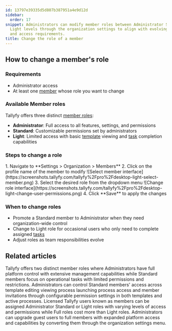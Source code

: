 ```yaml
---
id: 13797e39335d5d807b387951a4e9d12d
sidebar:
  order: 17
snippet: Administrators can modify member roles between Administrator Standard and
  Light levels through the organization settings to align with evolving team responsibilities
  and access requirements.
title: Change the role of a member
---
```



## How to change a member's role

### Requirements
- Administrator access
- At least one [member](/products/pro/documenting/members/) whose role you want to change

### Available Member roles

Tallyfy offers three distinct [member roles](/products/pro/documenting/members/):

- **Administrator**: Full access to all features, settings, and permissions
- **Standard**: Customizable permissions set by administrators
- **Light**: Limited access with basic [template](/products/pro/documenting/templates/) viewing and [task](/products/pro/tracking-and-tasks/tasks/) completion capabilities

### Steps to change a role

<Steps>
1. Navigate to **Settings > Organization > Members**
2. Click on the profile name of the member to modify
   ![Select member interface](https://screenshots.tallyfy.com/tallyfy%2Fpro%2Fdesktop-light-select-member.png)
3. Select the desired role from the dropdown menu
   ![Change role interface](https://screenshots.tallyfy.com/tallyfy%2Fpro%2Fdesktop-light-change-user-permissions.png)
4. Click **Save** to apply the changes
</Steps>

### When to change roles

- Promote a Standard member to Administrator when they need organization-wide control
- Change to Light role for occasional users who only need to complete assigned [tasks](/products/pro/tracking-and-tasks/tasks/)
- Adjust roles as team responsibilities evolve


## Related articles
<CardGrid>
<LinkTitleCard header="<b>Members > Standard and Admin members</b>" href="/products/pro/documenting/members/standard-admin-members/" > Tallyfy offers two distinct member roles where Administrators have full platform control with extensive management capabilities while Standard members focus on operational tasks with limited permissions and restrictions. </LinkTitleCard>
<LinkTitleCard header="<b>Members > Manage member permissions</b>" href="/products/pro/documenting/members/how-do-i-manage-member-permissions-in-tallyfy/" > Administrators can control Standard members' access across template editing viewing process launching process access and member invitations through configurable permission settings in both templates and active processes. </LinkTitleCard>
<LinkTitleCard header="<b>Documenting > Members</b>" href="/products/pro/documenting/members/" > Licensed Tallyfy users known as members can be assigned Administrator Standard or Light roles with varying levels of access and permissions while Full roles cost more than Light roles. </LinkTitleCard>
<LinkTitleCard header="<b>Guests > Convert a guest into a member</b>" href="/products/pro/documenting/guests/convert_guest_into_member/" > Administrators can upgrade guest users to full members with expanded platform access and capabilities by converting them through the organization settings menu. </LinkTitleCard>
</CardGrid>